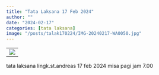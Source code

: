 ```yaml
---
title: "Tata Laksana 17 Feb 2024"
author: ""
date: "2024-02-17"
categories: [tata laksana]
image: "/posts/talak170224/IMG-20240217-WA0050.jpg"
---
```


|                              |
|------------------------------|
| ![](IMG-20240217-WA0050.jpg) |

tata laksana lingk.st.andreas 17 feb 2024 misa pagi jam 7.00
